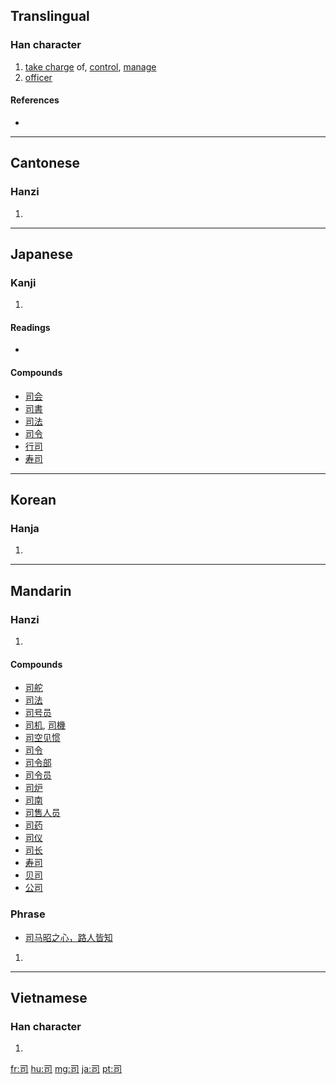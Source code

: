 ==Translingual==

===Han character===
{{Han char|rn=30|rad=口|as=02|sn=5|four=1762<sub>0</sub>|canj=尸一口 (SMR)}}

# [[take charge]] of, [[control]], [[manage]]
# [[officer]]

====References====
* {{Han ref|kx=0174.030|dkj=03257|dj=0385.080|hdz=10572.080|uh=53F8|ud=21496|bh=A571|bd=42353}}

----

==Cantonese==

===Hanzi===
{{yue-hanzi|jyut=|y=si1}}

# {{defn|Cantonese|sort=口02}}

----

==Japanese==

===Kanji===
{{ja-kanji|grade=4|rs=口02}}

# {{defn|Japanese}}

====Readings====
* {{ja-readings|on=[[し]] (shi), [[じ]] (ji)|kun=[[つかさどる]] (tsukasadoru), [[つかさ]] (tsukasa)}}

====Compounds====
* [[司会]]
* [[司書]]
* [[司法]]
* [[司令]]
* [[行司]]
* [[寿司]]

----

==Korean==

===Hanja===
{{ko-hanja|hangeul=[[사]]|rv=sa|mr=sa}}

# {{defn|Korean|sort=口02}}

----

==Mandarin==

===Hanzi===
{{cmn-hanzi|pin=[[sī]] ([[si1]]), [[yù]] ([[yu4]])|wg=ssu<sup>1</sup>, yü<sup>4</sup>}}

# {{defn|Mandarin|sort=口02}}

====Compounds====
* [[司舵]]
* [[司法]]
* [[司号员]]
* [[司机]], [[司機]]
* [[司空见惯]]
* [[司令]]
* [[司令部]]
* [[司令员]]
* [[司炉]]
* [[司南]]
* [[司售人员]]
* [[司药]]
* [[司仪]]
* [[司长]]
* [[寿司]]
* [[贝司]]
* [[公司]]

===Phrase===
* [[司马昭之心，路人皆知]]

# {{defn|Mandarin|sort=口02}}

----

==Vietnamese==

===Han character===
{{vi-hantu|[[ti]], [[tư]], [[tơ]]}}

# {{defn|Vietnamese}}

[[fr:司]]
[[hu:司]]
[[mg:司]]
[[ja:司]]
[[pt:司]]